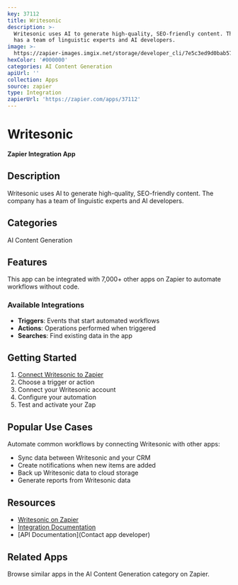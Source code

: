 ```yaml
---
key: 37112
title: Writesonic
description: >-
  Writesonic uses AI to generate high-quality, SEO-friendly content. The company
  has a team of linguistic experts and AI developers.
image: >-
  https://zapier-images.imgix.net/storage/developer_cli/7e5c3ed9d0bab575c3a46484de5871a7_2.png?auto=format%2Ccompress&ixlib=python-3.0.0&q=50
hexColor: '#000000'
categories: AI Content Generation
apiUrl: ''
collection: Apps
source: zapier
type: Integration
zapierUrl: 'https://zapier.com/apps/37112'
---
```

# Writesonic

**Zapier Integration App**

## Description

Writesonic uses AI to generate high-quality, SEO-friendly content. The company has a team of linguistic experts and AI developers.

## Categories

AI Content Generation

## Features

This app can be integrated with 7,000+ other apps on Zapier to automate workflows without code.

### Available Integrations

- **Triggers**: Events that start automated workflows
- **Actions**: Operations performed when triggered
- **Searches**: Find existing data in the app

## Getting Started

1. [Connect Writesonic to Zapier](https://zapier.com/apps/37112)
2. Choose a trigger or action
3. Connect your Writesonic account
4. Configure your automation
5. Test and activate your Zap

## Popular Use Cases

Automate common workflows by connecting Writesonic with other apps:

- Sync data between Writesonic and your CRM
- Create notifications when new items are added
- Back up Writesonic data to cloud storage
- Generate reports from Writesonic data

## Resources

- [Writesonic on Zapier](https://zapier.com/apps/37112)
- [Integration Documentation](https://zapier.com/apps/37112/integrations)
- [API Documentation](Contact app developer)

## Related Apps

Browse similar apps in the AI Content Generation category on Zapier.
